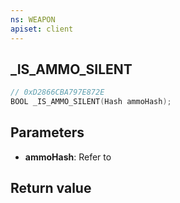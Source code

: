 ```yaml
---
ns: WEAPON
apiset: client
---
```

## _IS_AMMO_SILENT

```c
// 0xD2866CBA797E872E
BOOL _IS_AMMO_SILENT(Hash ammoHash);
```


## Parameters
* **ammoHash**: Refer to <EmbeddedEnum name="eAmmoType" />

## Return value
